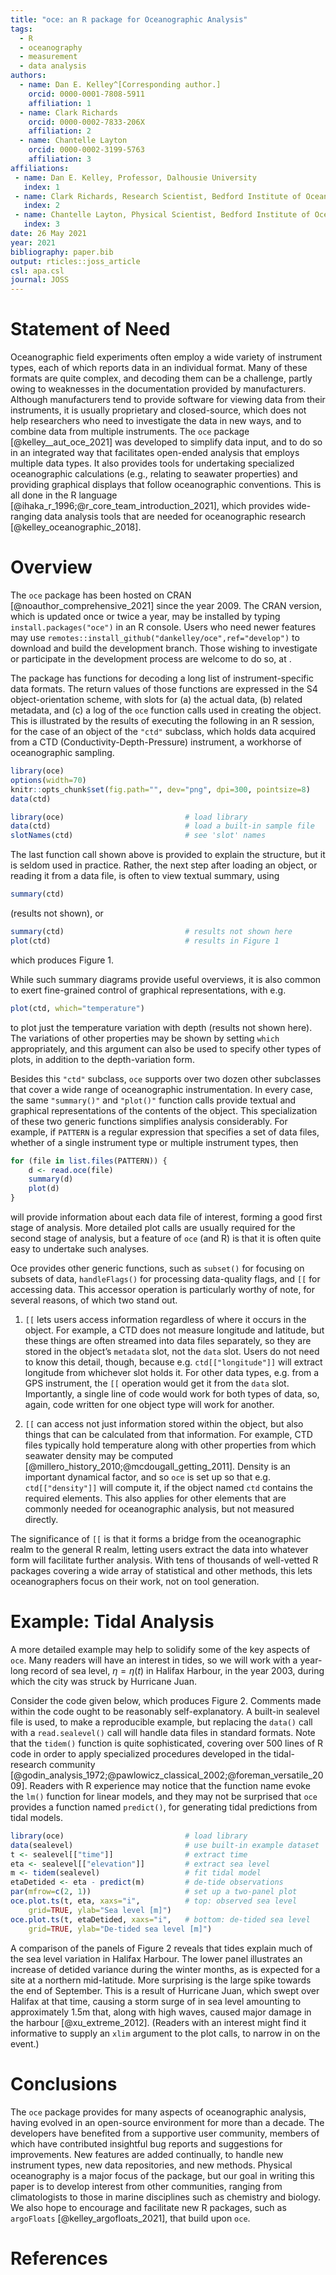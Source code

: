 ```yaml
---
title: "oce: an R package for Oceanographic Analysis"
tags:
  - R
  - oceanography
  - measurement
  - data analysis
authors:
  - name: Dan E. Kelley^[Corresponding author.]
    orcid: 0000-0001-7808-5911
    affiliation: 1
  - name: Clark Richards
    orcid: 0000-0002-7833-206X
    affiliation: 2
  - name: Chantelle Layton
    orcid: 0000-0002-3199-5763
    affiliation: 3
affiliations:
 - name: Dan E. Kelley, Professor, Dalhousie University
   index: 1
 - name: Clark Richards, Research Scientist, Bedford Institute of Oceanography, Department of Fisheries and Oceans, Canada; also Adjunct Professor, Dalhousie University
   index: 2
 - name: Chantelle Layton, Physical Scientist, Bedford Institute of Oceanography, Department of Fisheries and Oceans, Canada
   index: 3
date: 26 May 2021
year: 2021
bibliography: paper.bib
output: rticles::joss_article
csl: apa.csl
journal: JOSS
---
```


# Statement of Need

Oceanographic field experiments often employ a wide variety of instrument
types, each of which reports data in an individual format.  Many of these
formats are quite complex, and decoding them can be a challenge, partly owing
to weaknesses in the documentation provided by manufacturers. Although
manufacturers tend to provide software for viewing data from their instruments,
it is usually proprietary and closed-source, which does not help researchers
who need to investigate the data in new ways, and to combine data from multiple
instruments. The `oce` package [@kelley__aut_oce_2021] was developed to
simplify data input, and to do so in an integrated way that facilitates
open-ended analysis that employs multiple data types. It also provides tools
for undertaking specialized oceanographic calculations (e.g., relating to
seawater properties) and providing graphical displays that follow oceanographic
conventions. This is all done in the R language
[@ihaka_r_1996;@r_core_team_introduction_2021], which provides wide-ranging
data analysis tools that are needed for oceanographic research
[@kelley_oceanographic_2018].

# Overview

The `oce` package has been hosted on CRAN [@noauthor_comprehensive_2021] since
the year 2009. The CRAN version, which is updated once or twice a year, may be
installed by typing `install.packages("oce")` in an R console. Users who need
newer features may use `remotes::install_github("dankelley/oce",ref="develop")`
to download and build the development branch. Those wishing to investigate or
participate in the development process are welcome to do so, at
\url{https://github.com/dankelley/oce}.

The package has functions for decoding a long list of instrument-specific data
formats.  The return values of those functions are expressed in the S4
object-orientation scheme, with slots for (a) the actual data, (b) related
metadata, and (c) a log of the `oce` function calls used in creating the
object.  This is illustrated by the results of executing the following in an R
session, for the case of an object of the `"ctd"` subclass, which holds data
acquired from a CTD (Conductivity-Depth-Pressure) instrument, a workhorse of
oceanographic sampling.
```r
library(oce)
options(width=70)
knitr::opts_chunk$set(fig.path="", dev="png", dpi=300, pointsize=8)
data(ctd)
```
```r
library(oce)                           # load library
data(ctd)                              # load a built-in sample file
slotNames(ctd)                         # see 'slot' names
```

The last function call shown above is provided to explain the structure, but it
is seldom used in practice. Rather, the next step after loading an object, or
reading it from a data file, is often to view textual summary, using

```r
summary(ctd)
```

(results not shown), or 

```r
summary(ctd)                           # results not shown here
plot(ctd)                              # results in Figure 1
```

which produces Figure 1.

While such summary diagrams provide useful overviews, it is also common to
exert fine-grained control of graphical representations, with e.g.
```r
plot(ctd, which="temperature")
```
to plot just the temperature variation with depth (results not shown here). The
variations of other properties may be shown by setting `which` appropriately,
and this argument can also be used to specify other types of plots, in addition
to the depth-variation form.

Besides this `"ctd"` subclass, `oce` supports over two dozen other subclasses
that cover a wide range of oceanographic instrumentation.  In every case, the
same `"summary()"` and `"plot()"` function calls provide textual and graphical
representations of the contents of the object.  This specialization of these
two generic functions simplifies analysis considerably.  For example, if
`PATTERN` is a regular expression that specifies a set of data files, whether
of a single instrument type or multiple instrument types, then
```r
for (file in list.files(PATTERN)) {
    d <- read.oce(file)
    summary(d)
    plot(d)
}
```
will provide information about each data file of interest, forming a good
first stage of analysis.  More detailed plot calls are usually required for the
second stage of analysis, but a feature of `oce` (and R) is that it is often
quite easy to undertake such analyses.

Oce provides other generic functions, such as `subset()` for focusing on
subsets of data, `handleFlags()` for processing data-quality flags, and `[[`
for accessing data.  This accessor operation is particularly worthy of note,
for several reasons, of which two stand out.

1. `[[` lets users access information regardless of where it occurs in the
   object. For example, a CTD does not measure longitude and latitude, but
these things are often streamed into data files separately, so they are stored
in the object's `metadata` slot, not the `data` slot.  Users do not need to
know this detail, though, because e.g. `ctd[["longitude"]]` will extract
longitude from whichever slot holds it.  For other data types, e.g. from a GPS
instrument, the `[[` operation would get it from the `data` slot.  Importantly,
a single line of code would work for both types of data, so, again, code
written for one object type will work for another.

2. `[[` can access not just information stored within the object, but also
   things that can be calculated from that information. For example, CTD files
typically hold temperature along with other properties from which seawater
density may be computed [@millero_history_2010;@mcdougall_getting_2011].
Density is an important dynamical factor, and so `oce` is set up so that e.g.
`ctd[["density"]]` will compute it, if the object named `ctd` contains the
required elements.  This also applies for other elements that are commonly
needed for oceanographic analysis, but not measured directly.

The significance of `[[` is that it forms a bridge from the oceanographic realm
to the general R realm, letting users extract the data into whatever form will
facilitate further analysis.  With tens of thousands of well-vetted R packages
covering a wide array of statistical and other methods, this lets
oceanographers focus on their work, not on tool generation.

# Example: Tidal Analysis

A more detailed example may help to solidify some of the key aspects of `oce`.
Many readers will have an interest in tides, so we will work with a year-long
record of sea level, $\eta=\eta(t)$ in Halifax Harbour, in the year 2003,
during which the city was struck by Hurricane Juan.

Consider the code given below, which produces Figure 2.
Comments made within the code ought to be reasonably self-explanatory. A
built-in sealevel file is used, to make a reproducible example, but replacing
the `data()` call with a `read.sealevel()` call will handle data files in
standard formats.  Note that the `tidem()` function is quite sophisticated,
covering over 500 lines of R code in order to apply specialized procedures
developed in the tidal-research community
[@godin_analysis_1972;@pawlowicz_classical_2002;@foreman_versatile_2009].
Readers with R experience may notice that the function name evoke the `lm()`
function for linear models, and they may not be surprised that `oce` provides a
function named `predict()`, for generating tidal predictions from tidal models.

```r
library(oce)                           # load library
data(sealevel)                         # use built-in example dataset
t <- sealevel[["time"]]                # extract time
eta <- sealevel[["elevation"]]         # extract sea level
m <- tidem(sealevel)                   # fit tidal model
etaDetided <- eta - predict(m)         # de-tide observations
par(mfrow=c(2, 1))                     # set up a two-panel plot
oce.plot.ts(t, eta, xaxs="i",          # top: observed sea level
    grid=TRUE, ylab="Sea level [m]")
oce.plot.ts(t, etaDetided, xaxs="i",   # bottom: de-tided sea level
    grid=TRUE, ylab="De-tided sea level [m]")
```

A comparison of the panels of Figure 2 reveals that tides
explain much of the sea level variation in Halifax Harbour.  The lower panel
illustrates an increase of detided variance during the winter months, as is
expected for a site at a northern mid-latitude.  More surprising is the large
spike towards the end of September.  This is a result of Hurricane Juan, which
swept over Halifax at that time, causing a storm surge of in sea level
amounting to approximately 1.5m that, along with high waves, caused major
damage in the harbour [@xu_extreme_2012].  (Readers with an interest might find
it informative to supply an `xlim` argument to the plot calls, to narrow in on
the event.)

# Conclusions

The `oce` package provides for many aspects of oceanographic analysis, having
evolved in an open-source environment for more than a decade.  The developers
have benefited from a supportive user community, members of which have
contributed insightful bug reports and suggestions for improvements.  New
features are added continually, to handle new instrument types, new data
repositories, and new methods. Physical oceanography is a major focus of the
package, but our goal in writing this paper is to develop interest from other
communities, ranging from climatologists to those in marine disciplines such as
chemistry and biology.  We also hope to encourage and facilitate new R
packages, such as `argoFloats` [@kelley_argofloats_2021], that build upon
`oce`.

# References

